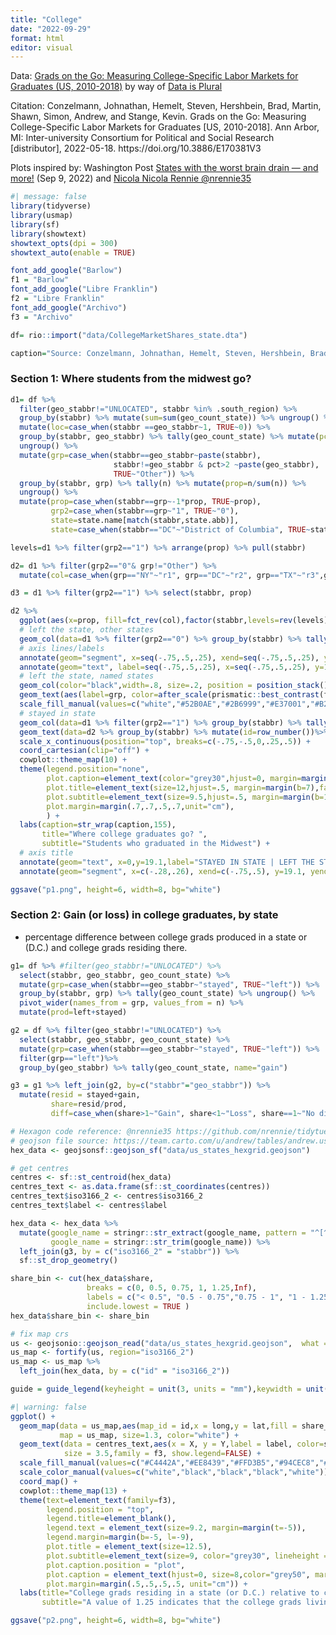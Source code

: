 ```yaml
---
title: "College"
date: "2022-09-29"
format: html
editor: visual
---
```


Data: [Grads on the Go: Measuring College-Specific Labor Markets for Graduates (US, 2010-2018)](https://www.openicpsr.org/openicpsr/project/170381/version/V3/view) by way of [Data is Plural](https://www.data-is-plural.com/archive/2022-06-08-edition/)

Citation: Conzelmann, Johnathan, Hemelt, Steven, Hershbein, Brad, Martin, Shawn, Simon, Andrew, and Stange, Kevin. Grads on the Go: Measuring College-Specific Labor Markets for Graduates \[US, 2010-2018\]. Ann Arbor, MI: Inter-university Consortium for Political and Social Research \[distributor\], 2022-05-18. https://doi.org/10.3886/E170381V3

Plots inspired by: Washington Post [States with the worst brain drain --- and more!](https://www.washingtonpost.com/business/2022/09/09/films-assigned-college/) (Sep 9, 2022) and [Nicola Nicola Rennie \@nrennie35](https://twitter.com/nrennie35/status/1574814969580904448/photo/1)

```r
#| message: false
library(tidyverse)
library(usmap)
library(sf)
library(showtext)
showtext_opts(dpi = 300)
showtext_auto(enable = TRUE)
```

```r
font_add_google("Barlow")
f1 = "Barlow"
font_add_google("Libre Franklin")
f2 = "Libre Franklin"
font_add_google("Archivo")
f3 = "Archivo"
```

```r
df= rio::import("data/CollegeMarketShares_state.dta")

caption="Source: Conzelmann, Johnathan, Hemelt, Steven, Hershbein, Brad, Martin, Shawn, Simon, Andrew, and Stange, Kevin. Grads on the Go: Measuring College-Specific Labor Markets for Graduates [US, 2010-2018]. Ann Arbor, MI: Inter-university Consortium for Political and Social Research [distributor], 2022-05-18. https://doi.org/10.3886/E170381V3"
```

### Section 1: Where students from the midwest go?

```r
d1= df %>%
  filter(geo_stabbr!="UNLOCATED", stabbr %in% .south_region) %>%
  group_by(stabbr) %>% mutate(sum=sum(geo_count_state)) %>% ungroup() %>%
  mutate(loc=case_when(stabbr ==geo_stabbr~1, TRUE~0)) %>%
  group_by(stabbr, geo_stabbr) %>% tally(geo_count_state) %>% mutate(pct=n/sum(n)*100) %>%
  ungroup() %>% 
  mutate(grp=case_when(stabbr==geo_stabbr~paste(stabbr),
                       stabbr!=geo_stabbr & pct>2 ~paste(geo_stabbr),
                       TRUE~"Other")) %>%
  group_by(stabbr, grp) %>% tally(n) %>% mutate(prop=n/sum(n)) %>%
  ungroup() %>% 
  mutate(prop=case_when(stabbr==grp~-1*prop, TRUE~prop), 
         grp2=case_when(stabbr==grp~"1", TRUE~"0"),
         state=state.name[match(stabbr,state.abb)],
         state=case_when(stabbr=="DC"~"District of Columbia", TRUE~state))

levels=d1 %>% filter(grp2=="1") %>% arrange(prop) %>% pull(stabbr)

d2= d1 %>% filter(grp2=="0"& grp!="Other") %>%
  mutate(col=case_when(grp=="NY"~"r1", grp=="DC"~"r2", grp=="TX"~"r3",grp=="PA"~"r4",TRUE~"r5")) 

d3 = d1 %>% filter(grp2=="1") %>% select(stabbr, prop)
```

```r
d2 %>%  
  ggplot(aes(x=prop, fill=fct_rev(col),factor(stabbr,levels=rev(levels)))) +
  # left the state, other states
  geom_col(data=d1 %>% filter(grp2=="0") %>% group_by(stabbr) %>% tally(prop) %>% rename(prop=n),width=.8, alpha=.8, fill="grey90", color="black", size=.3) +
  # axis lines/labels
  annotate(geom="segment", x=seq(-.75,.5,.25), xend=seq(-.75,.5,.25), y=0, yend=17.7, size=.3, color="grey80") +
  annotate(geom="text", label=seq(-.75,.5,.25), x=seq(-.75,.5,.25), y=18.2, color="black", size=3) +
  # left the state, named states
  geom_col(color="black",width=.8, size=.2, position = position_stack()) +
  geom_text(aes(label=grp, color=after_scale(prismatic::best_contrast(fill, y = c("white", "black")))), size=2,position = position_stack(vjust=.5), family=f1) +
  scale_fill_manual(values=c("white","#52B0AE","#2B6999","#E37001","#B2C616")) +
  # stayed in state
  geom_col(data=d1 %>% filter(grp2=="1") %>% group_by(stabbr) %>% tally(prop) %>% rename(prop=n),width=.8, alpha=.8, fill="transparent", size=.3, color="black") +
  geom_text(data=d2 %>% group_by(stabbr) %>% mutate(id=row_number())%>% filter(id==1)%>% select(-prop) %>% left_join(d3,by = "stabbr"), aes(label=state),size=3, hjust=-.2, color="black", family=f1) +
  scale_x_continuous(position="top", breaks=c(-.75,-.5,0,.25,.5)) +
  coord_cartesian(clip="off") +
  cowplot::theme_map(10) +
  theme(legend.position="none",
        plot.caption=element_text(color="grey30",hjust=0, margin=margin(t=15), lineheight = 1, size=7.5),
        plot.title=element_text(size=12,hjust=.5, margin=margin(b=7),family=f2),
        plot.subtitle=element_text(size=9.5,hjust=.5, margin=margin(b=15), family=f2),
        plot.margin=margin(.7,.7,.5,.7,unit="cm"),
        ) +
  labs(caption=str_wrap(caption,155),
       title="Where college graduates go? ",
       subtitle="Students who graduated in the Midwest") +
  # axis title
  annotate(geom="text", x=0,y=19.1,label="STAYED IN STATE | LEFT THE STATE", size=3.2, hjust=.52, fontface="bold") +
  annotate(geom="segment", x=c(-.28,.26), xend=c(-.75,.5), y=19.1, yend=19.1, size=.4, color="grey30",arrow = arrow(length = unit(0.15, "cm")))

ggsave("p1.png", height=6, width=8, bg="white")
```

### Section 2: Gain (or loss) in college graduates, by state

-   percentage difference between college grads produced in a state or (D.C.) and college grads residing there.

```r
g1= df %>% #filter(geo_stabbr!="UNLOCATED") %>% 
  select(stabbr, geo_stabbr, geo_count_state) %>%
  mutate(grp=case_when(stabbr==geo_stabbr~"stayed", TRUE~"left")) %>%
  group_by(stabbr, grp) %>% tally(geo_count_state) %>% ungroup() %>%
  pivot_wider(names_from = grp, values_from = n) %>%
  mutate(prod=left+stayed)

g2 = df %>% filter(geo_stabbr!="UNLOCATED") %>% 
  select(stabbr, geo_stabbr, geo_count_state) %>%
  mutate(grp=case_when(stabbr==geo_stabbr~"stayed", TRUE~"left")) %>%
  filter(grp=="left")%>%
  group_by(geo_stabbr) %>% tally(geo_count_state, name="gain")

g3 = g1 %>% left_join(g2, by=c("stabbr"="geo_stabbr")) %>% 
  mutate(resid = stayed+gain,
         share=resid/prod,
         diff=case_when(share>1~"Gain", share<1~"Loss", share==1~"No difference"))
```

```r
# Hexagon code reference: @nrennie35 https://github.com/nrennie/tidytuesday/blob/main/2022/2022-09-27/20220927.R
# geojson file source: https://team.carto.com/u/andrew/tables/andrew.us_states_hexgrid/public/map.
hex_data <- geojsonsf::geojson_sf("data/us_states_hexgrid.geojson")

# get centres
centres <- sf::st_centroid(hex_data)
centres_text <- as.data.frame(sf::st_coordinates(centres))
centres_text$iso3166_2 <- centres$iso3166_2
centres_text$label <- centres$label

hex_data <- hex_data %>%
  mutate(google_name = stringr::str_extract(google_name, pattern = "^[^\\(]+"),
         google_name = stringr::str_trim(google_name)) %>%
  left_join(g3, by = c("iso3166_2" = "stabbr")) %>%
  sf::st_drop_geometry()

share_bin <- cut(hex_data$share,
                 breaks = c(0, 0.5, 0.75, 1, 1.25,Inf),
                 labels = c("< 0.5", "0.5 - 0.75","0.75 - 1", "1 - 1.25 ", "> 1.25"),
                 include.lowest = TRUE )
hex_data$share_bin <- share_bin

# fix map crs
us <- geojsonio::geojson_read("data/us_states_hexgrid.geojson",  what = "sp")
us_map <- fortify(us, region="iso3166_2")
us_map <- us_map %>%
  left_join(hex_data, by = c("id" = "iso3166_2"))
```

```r
guide = guide_legend(keyheight = unit(3, units = "mm"),keywidth = unit(12, units = "mm"),label.position = "bottom",title.position = 'top',nrow = 1)
```

```r
#| warning: false
ggplot() +
  geom_map(data = us_map,aes(map_id = id,x = long,y = lat,fill = share_bin),
           map = us_map, size=1.3, color="white") +
  geom_text(data = centres_text,aes(x = X, y = Y,label = label, color=share_bin),
            size = 3.5,family = f3, show.legend=FALSE) +
  scale_fill_manual(values=c("#C4442A","#EE8439","#FFD3B5","#94CEC8","#388D84"),guide = guide_legend(keyheight = unit(3.5, units = "mm"),keywidth = unit(14, units = "mm"),label.position = "bottom",nrow = 1)) +
  scale_color_manual(values=c("white","black","black","black","white")) +
  coord_map() +
  cowplot::theme_map(13) +
  theme(text=element_text(family=f3),
        legend.position = "top",
        legend.title=element_blank(),
        legend.text = element_text(size=9.2, margin=margin(t=-5)),
        legend.margin=margin(b=-5, l=-9),
        plot.title = element_text(size=12.5),
        plot.subtitle=element_text(size=9, color="grey30", lineheight = 1.1),
        plot.caption.position = "plot",
        plot.caption = element_text(hjust=0, size=8,color="grey50", margin=margin(t=15), lineheight = 1),
        plot.margin=margin(.5,.5,.5,.5, unit="cm")) +
  labs(title="College grads residing in a state (or D.C.) relative to college grads produced", caption=str_wrap(caption,130),
       subtitle="A value of 1.25 indicates that the college grads living in the state is 25 percent greater than college grads produced by the\nstate. An value of 0.5 indicates that the college grads living in the state is half of the college grads produced by the state.")

ggsave("p2.png", height=6, width=8, bg="white")  
```

